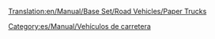 [[Translation:en/Manual/Base Set/Road Vehicles/Paper Trucks]]

{{es/Manual/Base Set/Road Vehicles/Vehículo de carretera|nombre    = Camión de Papel Uhl
  |imagen    = en/Manual/Base Set/Road Vehicles/Uhl Paper Truck.png
  |precio    = 9.184 € (4,592 £)
  |velocidad = 48 km/h (30 mph)
  |coste     = 842 € (421 £)
  |diseño    = 1936
  |duración  = 15
  |capacidad = 15 toneladas de papel
}}
{{es/Manual/Base Set/Road Vehicles/Vehículo de carretera|nombre    = Camión de Papel Balogh
  |imagen    = en/Manual/Base Set/Road Vehicles/Balogh Paper Truck.png
  |precio    = 11.070 € (5.535 £)
  |velocidad = 88 km/h (55 mph)
  |coste     = 1.574 € (787 £)
  |diseño    = 1979
  |duración  = 15
  |capacidad = 18 toneladas de papel
}}
{{es/Manual/Base Set/Road Vehicles/Vehículo de carretera|nombre    = Camión de Papel MPS
  |imagen    = en/Manual/Base Set/Road Vehicles/MPS Paper Truck.png
  |precio    = 11.890 € (5.945 £)
  |velocidad = 112 km/h (70 mph)
  |coste     = 2.250 € (1.125 £)
  |diseño    = 2007
  |duración  = 15
  |capacidad = 20 toneladas de papel
}}


[[Category:es/Manual/Vehículos de carretera]]